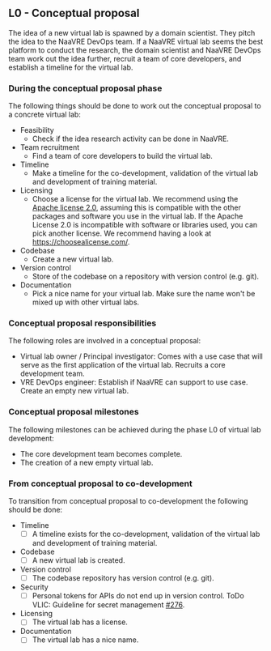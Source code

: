 ## L0 - Conceptual proposal
The idea of a new virtual lab is spawned by a domain scientist. They pitch the idea to the NaaVRE DevOps team.
If a NaaVRE virtual lab seems the best platform to conduct the research,
the domain scientist and NaaVRE DevOps team work out the idea further, recruit a team of core developers,
and establish a timeline for the virtual lab.

### During the conceptual proposal phase
The following things should be done to work out the conceptual proposal to a concrete virtual lab:

* Feasibility
  * Check if the idea research activity can be done in NaaVRE.
* Team recruitment
  * Find a team of core developers to build the virtual lab.
* Timeline
  * Make a timeline for the co-development, validation of the virtual lab and development of training material.
* Licensing
  * Choose a license for the virtual lab. We recommend using the [Apache license 2.0](https://choosealicense.com/licenses/apache-2.0/),
assuming this is compatible with the other packages and software you use in the virtual lab. If the Apache License 2.0 is incompatible with software or libraries used,
you can pick another license. We recommend having a look at https://choosealicense.com/.
* Codebase
  * Create a new virtual lab.
* Version control
  * Store of the codebase on a repository with version control (e.g. git).
* Documentation
  * Pick a nice name for your virtual lab. Make sure the name won't be mixed up with other virtual labs.

### Conceptual proposal responsibilities
The following roles are involved in a conceptual proposal:

* Virtual lab owner / Principal investigator: Comes with a use case that will serve as the first application of the virtual lab.
Recruits a core development team.
* VRE DevOps engineer: Establish if NaaVRE can support to use case. Create an empty new virtual lab.

### Conceptual proposal milestones
The following milestones can be achieved during the phase L0 of virtual lab development:

* The core development team becomes complete.
* The creation of a new empty virtual lab.

### From conceptual proposal to co-development
To transition from conceptual proposal to co-development the following should be done:

* Timeline
  - [ ] A timeline exists for the co-development, validation of the virtual lab and development of training material.
* Codebase
  - [ ] A new virtual lab is created.
* Version control
  - [ ] The codebase repository has version control (e.g. git).
* Security
  - [ ] Personal tokens for APIs do not end up in version control. ToDo VLIC: Guideline for secret management [#276](https://github.com/QCDIS/projects_overview/issues/276).
* Licensing
  - [ ] The virtual lab has a license.
* Documentation
  - [ ] The virtual lab has a nice name.